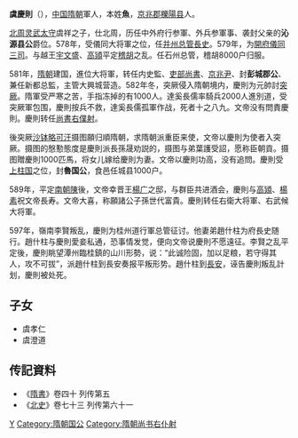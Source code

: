 '''虞慶則'''（{{bd|？||597年||catIdx=Y}}），[[中国|中国]][[隋朝|隋朝]]軍人，本姓'''魚'''，[[京兆郡|京兆郡]][[櫟陽县|櫟陽县]]人。

[[北周|北周]][[灵武|灵武]][[太守|太守]]虞祥之子，仕北周，历任中外府行参軍、外兵参軍事、袭封父亲的'''沁源县公'''爵位。578年，受儀同大将軍之位，任[[并州|并州]][[总管|总管]][[長史|長史]]。579年，为[[開府儀同三司|開府儀同三司]]。与越王[[宇文盛_(越王)|宇文盛]]、[[高熲|高熲]]平定[[稽胡|稽胡]]之乱。任石州总管，稽胡8000户归服。

581年，[[隋朝|隋朝]]建国，進位大将軍，转任内史監、[[吏部尚書|吏部尚書]]、[[京兆尹|京兆尹]]、封'''彭城郡公'''、兼任新都总監，主管大興城营造。582年冬，突厥侵入隋朝境内，慶則为元帥討[[突厥|突厥]]。隋軍受严寒之苦，手指冻掉的有1000人。達奚長儒率騎兵2000人進別道，受突厥軍包围，慶則按兵不救，達奚長儒孤軍作战，死者十之八九。文帝没有問責慶則。慶則转任[[尚書右僕射|尚書右僕射]]。

後突厥[[沙钵略可汗|沙钵略可汗]]摄图願归順隋朝，求隋朝派重臣来使，文帝以慶則为使者入突厥。摄图的慇懃態度是慶則派長孫晟劝説的，摄图与弟葉護受詔，愿称臣朝貢。摄图贈慶則1000匹馬，将女儿嫁给慶則为妻。文帝以慶則功高，没有追問。慶則受[[上柱国|上柱国]]之位，封'''魯国公'''，食邑任城县1000户。

589年，平定[[南朝陳|南朝陳]]後，文帝幸晋王[[楊广|楊广]]之邸，与群臣共进酒会，慶則与[[高熲|高熲]]、[[楊素|楊素]]祝文帝長寿。文帝大喜，称願諸公子孫世代富貴。慶則转任右衛大将軍、右武候大将軍。

597年，嶺南李賢叛乱，慶則为桂州道行軍总管征讨。他妻弟趙什柱为府長史随行。趙什柱与慶則愛妾私通，恐事情发觉，便向文帝说慶則不愿遠征。李賢之乱平定後，慶則眺望潭州臨桂鎮的山川形勢，说：“此诚险固，加以足粮，若守得其人，攻不可拔”，派趙什柱到長安奏报平叛形势。趙什柱到[[長安|長安]]，诬告慶則叛乱計划，慶則被处死。

==子女==
*虞孝仁 
*虞澄道 
==传記資料==
*《[[隋書|隋書]]》卷四十 列传第五 
*《[[北史|北史]]》卷七十三 列传第六十一 

{{隋代四貴}}
{{start box}}
{{s-before|[[赵煚|赵煚]]}}
{{s-title|[[隋朝|隋朝]][[尚书右仆射|尚书右仆射]]|584年—589年}}
{{s-after|[[苏威|苏威]]}}
{{end box}}

[[Category:隋朝军事人物|Y]]
[[Category:隋朝国公|Category:隋朝国公]]
[[Category:隋朝尚书右仆射|Category:隋朝尚书右仆射]]